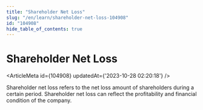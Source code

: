 ```yaml
---
title: "Shareholder Net Loss"
slug: "/en/learn/shareholder-net-loss-104908"
id: "104908"
hide_table_of_contents: true
---
```



# Shareholder Net Loss

<ArticleMeta id={104908} updatedAt={'2023-10-28 02:20:18'} />
<div className='border-solid border-b border-t-0 my-4 border-[var(--ifm-color-gray-300)]' />

Shareholder net loss refers to the net loss amount of shareholders during a certain period. Shareholder net loss can reflect the profitability and financial condition of the company.
